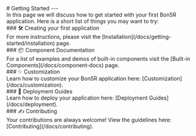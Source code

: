 
<PageTitle title="Getting Started" />

<Sidebar />
<MDXDocs>
  <DocsAd />
  # Getting Started
  <Contributors contributors={["manuanish"]} readTime={1} />
  ---
  <br />
  In this page we will discuss how to get started with your first Bon5R application.
  Here is a short list of things you may want to try:
  <br />
  ### 🛠 Creating your first application <br />
  For more instructions, please visit the
  [Installation](/docs/getting-started/installation) page.
  <br />
  ### 📦 Component Documentation <br />
  For a list of examples and demos of built-in components visit the [Built-in Components](/docs/component-docs)
  page.
  <br />
  ### ✨ Customization <br />
  Learn how to customize your Bon5R application here:
  [Customization](/docs/customization).
  <br />
  ### 🚀 Deployment Guides <br />
  Learn how to deploy your application here: [Deployment Guides](/docs/deployment).
  <br />
  ### ✍️ Contributing <br />
  Your contributions are always welcome! View the guidelines here:
  [Contributing](/docs/contributing).
  <br />
  <br />
  <br />
  <NextPage
    nextPage="Installation"
    previousPage="Getting Started"
    prevHref="/docs/getting-started/"
    nextHref="/docs/getting-started/installation"
  />
</MDXDocs>
